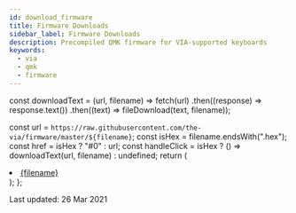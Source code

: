 ```yaml
---
id: download_firmware
title: Firmware Downloads
sidebar_label: Firmware Downloads
description: Precompiled QMK firmware for VIA-supported keyboards
keywords:
  - via
  - qmk
  - firmware
---
```


const downloadText = (url, filename) =>
  fetch(url)
    .then((response) => response.text())
    .then((text) => fileDownload(text, filename));

  const url = `https://raw.githubusercontent.com/the-via/firmware/master/${filename}`;
  const isHex = filename.endsWith(".hex");
  const href = isHex ? "#0" : url;
  const handleClick = isHex ? () => downloadText(url, filename) : undefined;
  return (
    <li>
      <a href={href} onClick={handleClick}>
        {filename}
      </a>
    </li>
  );
};

Last updated: 26 Mar 2021

<ul>
  <Download filename="0_sixty_via.hex"></Download>
  <Download filename="0xcb_1337_via.hex"></Download>
  <Download filename="10bleoledhub_via.hex"></Download>
  <Download filename="1upkeyboards_1up60hse_via.hex"></Download>
  <Download filename="1upkeyboards_1up60hte_via.hex"></Download>
  <Download filename="1upkeyboards_1up60rgb_via.hex"></Download>
  <Download filename="1upkeyboards_super16_via.hex"></Download>
  <Download filename="1upkeyboards_sweet16_v1_via.hex"></Download>
  <Download filename="1upkeyboards_sweet16_v2_promicro_via.hex"></Download>
  <Download filename="1upkeyboards_sweet16_v2_proton_c_via.bin"></Download>
  <Download filename="40percentclub_luddite_via.hex"></Download>
  <Download filename="40percentclub_mf68_via.hex"></Download>
  <Download filename="40percentclub_nein_via.hex"></Download>
  <Download filename="40percentclub_sixpack_via.hex"></Download>
  <Download filename="45_ats_via.hex"></Download>
  <Download filename="4pplet_aekiso60_rev_a_via.hex"></Download>
  <Download filename="4pplet_bootleg_rev_a_via.hex"></Download>
  <Download filename="4pplet_steezy60_rev_a_via.hex"></Download>
  <Download filename="4pplet_waffling60_rev_a_via.hex"></Download>
  <Download filename="4pplet_waffling60_rev_b_via.hex"></Download>
  <Download filename="7c8_framework_via.hex"></Download>
  <Download filename="7skb_rev1_via.hex"></Download>
  <Download filename="7splus_via.hex"></Download>
  <Download filename="acekeyboard_titan60_via.hex"></Download>
  <Download filename="acheron_austin_via.bin"></Download>
  <Download filename="acheron_elongate_via.hex"></Download>
  <Download filename="acheron_shark_via.bin"></Download>
  <Download filename="adelheid_via.hex"></Download>
  <Download filename="aeboards_aegis_via.hex"></Download>
  <Download filename="aeboards_constellation_via.hex"></Download>
  <Download filename="aeboards_ext65_rev1_via.hex"></Download>
  <Download filename="aeboards_ext65_rev2_via.bin"></Download>
  <Download filename="aeboards_ext65_via.hex"></Download>
  <Download filename="afternoonlabs_breeze_rev0_via.hex"></Download>
  <Download filename="afternoonlabs_breeze_rev1_via.hex"></Download>
  <Download filename="ai03_equinox_rev0_via.hex"></Download>
  <Download filename="ai03_equinox_rev1_via.hex"></Download>
  <Download filename="ai03_lunar_via.hex"></Download>
  <Download filename="ai03_orbit_x_via.hex"></Download>
  <Download filename="ai03_polaris_via.hex"></Download>
  <Download filename="ai03_soyuz_via.hex"></Download>
  <Download filename="ai03_vega_via.bin"></Download>
  <Download filename="ai03_voyager60_alps_via.hex"></Download>
  <Download filename="ajisai74_via.hex"></Download>
  <Download filename="aleblazer_zodiark_via.hex"></Download>
  <Download filename="aleth42_rev0_via.hex"></Download>
  <Download filename="aleth42_rev1_via.hex"></Download>
  <Download filename="allison_numpad_via.hex"></Download>
  <Download filename="allison_via.hex"></Download>
  <Download filename="alpine65_via.bin"></Download>
  <Download filename="alps64_via.hex"></Download>
  <Download filename="aos_tkl_via.hex"></Download>
  <Download filename="arisu_via.hex"></Download>
  <Download filename="arrayperipherals_1x4p1_via.hex"></Download>
  <Download filename="atxkb_1894_via.hex"></Download>
  <Download filename="axolstudio_helpo_via.hex"></Download>
  <Download filename="axolstudio_yeti_via.hex"></Download>
  <Download filename="bakeneko60_via.hex"></Download>
  <Download filename="bakeneko65_via.hex"></Download>
  <Download filename="barleycorn_smd_via.hex"></Download>
  <Download filename="barleycorn_via.hex"></Download>
  <Download filename="barracuda_via.hex"></Download>
  <Download filename="basekeys_slice_rev1_rgb_via.hex"></Download>
  <Download filename="basekeys_slice_rev1_via.hex"></Download>
  <Download filename="basekeys_trifecta_via.hex"></Download>
  <Download filename="bear_65_via.hex"></Download>
  <Download filename="beatervan_via.hex"></Download>
  <Download filename="bemeier_bmek_rev1_via.hex"></Download>
  <Download filename="bemeier_bmek_rev2_via.hex"></Download>
  <Download filename="bemeier_bmek_rev3_via.hex"></Download>
  <Download filename="binepad_bn003_via.hex"></Download>
  <Download filename="bioi_g60_via.hex"></Download>
  <Download filename="bioi_g60ble_via.hex"></Download>
  <Download filename="bioi_morgan65_via.hex"></Download>
  <Download filename="bioi_s65_via.hex"></Download>
  <Download filename="blackplum_via.hex"></Download>
  <Download filename="bm16a_via.hex"></Download>
  <Download filename="bm16s_via.hex"></Download>
  <Download filename="bm40hsrgb_via.hex"></Download>
  <Download filename="bm60poker_via.hex"></Download>
  <Download filename="bm60rgb_via.hex"></Download>
  <Download filename="boardrun_bizarre_via.hex"></Download>
  <Download filename="boardrun_classic_via.hex"></Download>
  <Download filename="boardsource_3x4_via.hex"></Download>
  <Download filename="boardsource_4x12_via.hex"></Download>
  <Download filename="boardsource_5x12_via.hex"></Download>
  <Download filename="boardsource_the_mark_via.hex"></Download>
  <Download filename="boardwalk_via.hex"></Download>
  <Download filename="botanicalkeyboards_fm2u_via.hex"></Download>
  <Download filename="box75_via.bin"></Download>
  <Download filename="buildakb_potato65_via.hex"></Download>
  <Download filename="candybar_lefty_via.bin"></Download>
  <Download filename="candybar_righty_via.bin"></Download>
  <Download filename="cannonkeys_an_c_via.bin"></Download>
  <Download filename="cannonkeys_atlas_alps_via.hex"></Download>
  <Download filename="cannonkeys_atlas_via.bin"></Download>
  <Download filename="cannonkeys_chimera65_via.bin"></Download>
  <Download filename="cannonkeys_db60_via.bin"></Download>
  <Download filename="cannonkeys_devastatingtkl_via.bin"></Download>
  <Download filename="cannonkeys_instant60_via.bin"></Download>
  <Download filename="cannonkeys_instant65_via.bin"></Download>
  <Download filename="cannonkeys_iron165_via.bin"></Download>
  <Download filename="cannonkeys_obliterated75_via.bin"></Download>
  <Download filename="cannonkeys_onyx_via.bin"></Download>
  <Download filename="cannonkeys_ortho48_via.bin"></Download>
  <Download filename="cannonkeys_ortho60_via.bin"></Download>
  <Download filename="cannonkeys_practice60_via.bin"></Download>
  <Download filename="cannonkeys_rekt1800_via.bin"></Download>
  <Download filename="cannonkeys_sagittarius_via.bin"></Download>
  <Download filename="cannonkeys_satisfaction75_prototype_via.bin"></Download>
  <Download filename="cannonkeys_satisfaction75_rev1_via.bin"></Download>
  <Download filename="cannonkeys_savage65_via.bin"></Download>
  <Download filename="cannonkeys_tmov2_via.bin"></Download>
  <Download filename="cannonkeys_tsukuyomi_via.bin"></Download>
  <Download filename="capsunlocked_cu65_via.hex"></Download>
  <Download filename="capsunlocked_cu80_v2_ansi_rgb_via.hex"></Download>
  <Download filename="capsunlocked_cu80_v2_ansi_via.hex"></Download>
  <Download filename="capsunlocked_cu80_v2_iso_rgb_via.hex"></Download>
  <Download filename="capsunlocked_cu80_v2_iso_via.hex"></Download>
  <Download filename="cheshire_curiosity_via.bin"></Download>
  <Download filename="chili_via.hex"></Download>
  <Download filename="choc_taro_via.hex"></Download>
  <Download filename="choco60_rev1_via.hex"></Download>
  <Download filename="choco60_rev2_via.hex"></Download>
  <Download filename="ck60i_via.bin"></Download>
  <Download filename="clueboard_66_rev1_via.hex"></Download>
  <Download filename="clueboard_66_rev2_via.hex"></Download>
  <Download filename="clueboard_66_rev3_via.hex"></Download>
  <Download filename="clueboard_66_rev4_via.bin"></Download>
  <Download filename="cmm_studio_saka68_hotswap_via.hex"></Download>
  <Download filename="cmm_studio_saka68_solder_via.hex"></Download>
  <Download filename="coarse_cordillera_via.bin"></Download>
  <Download filename="contra_via.hex"></Download>
  <Download filename="coseyfannitutti_discipad_via.hex"></Download>
  <Download filename="coseyfannitutti_discipline_via.hex"></Download>
  <Download filename="coseyfannitutti_mysterium_via.hex"></Download>
  <Download filename="coseyfannitutti_romeo_via.hex"></Download>
  <Download filename="cospad_via.hex"></Download>
  <Download filename="crkbd_rev1_common_via.hex"></Download>
  <Download filename="custommk_genesis_via.hex"></Download>
  <Download filename="cutie_club_borsdorf_via.bin"></Download>
  <Download filename="daisy_via.hex"></Download>
  <Download filename="daji_seis_cinco_via.bin"></Download>
  <Download filename="dc01_arrow_via.hex"></Download>
  <Download filename="dc01_left_via.hex"></Download>
  <Download filename="dc01_numpad_via.hex"></Download>
  <Download filename="dc01_right_via.hex"></Download>
  <Download filename="dekunukem_duckypad_via.bin"></Download>
  <Download filename="dm9records_plaid_via.hex"></Download>
  <Download filename="dm9records_tartan_via.hex"></Download>
  <Download filename="do60_via.hex"></Download>
  <Download filename="donutcables_budget96_via.hex"></Download>
  <Download filename="doodboard_duckboard_r2_via.hex"></Download>
  <Download filename="doro67_multi_via.hex"></Download>
  <Download filename="doro67_regular_via.hex"></Download>
  <Download filename="doro67_rgb_via.hex"></Download>
  <Download filename="dozen0_via.hex"></Download>
  <Download filename="dp60_via.hex"></Download>
  <Download filename="draytronics_scarlet_via.hex"></Download>
  <Download filename="duck_eagle_viper_v2_via.hex"></Download>
  <Download filename="duck_octagon_v1_via.hex"></Download>
  <Download filename="duck_octagon_v2_via.hex"></Download>
  <Download filename="duck_tcv3_via.hex"></Download>
  <Download filename="durgod_k320_via.bin"></Download>
  <Download filename="dz60_via.hex"></Download>
  <Download filename="dztech_bocc_via.hex"></Download>
  <Download filename="dztech_dz60rgb_ansi_v1_via.bin"></Download>
  <Download filename="dztech_dz60rgb_ansi_v2_via.hex"></Download>
  <Download filename="dztech_dz60rgb_v1_via.bin"></Download>
  <Download filename="dztech_dz60rgb_v2_via.hex"></Download>
  <Download filename="dztech_dz60rgb_wkl_v1_via.bin"></Download>
  <Download filename="dztech_dz60rgb_wkl_v2_via.hex"></Download>
  <Download filename="dztech_dz65rgb_v1_via.bin"></Download>
  <Download filename="dztech_dz65rgb_v2_via.hex"></Download>
  <Download filename="dztech_dz96_via.hex"></Download>
  <Download filename="dztech_volcano660_via.hex"></Download>
  <Download filename="e88_via.hex"></Download>
  <Download filename="ealdin_quadrant_via.hex"></Download>
  <Download filename="ebastler_isometria_75_rev1_via.bin"></Download>
  <Download filename="edc40_via.hex"></Download>
  <Download filename="efreet_via.hex"></Download>
  <Download filename="eniigmakeyboards_ek65_via.hex"></Download>
  <Download filename="eniigmakeyboards_ek87_via.hex"></Download>
  <Download filename="ergoarrows_via.hex"></Download>
  <Download filename="ergotravel_rev1_via.hex"></Download>
  <Download filename="eve_meteor_via.hex"></Download>
  <Download filename="evolv_via.bin"></Download>
  <Download filename="evyd13_eon40_via.hex"></Download>
  <Download filename="evyd13_eon65_via.hex"></Download>
  <Download filename="evyd13_eon75_via.hex"></Download>
  <Download filename="evyd13_eon87_via.hex"></Download>
  <Download filename="evyd13_eon95_via.hex"></Download>
  <Download filename="evyd13_gh80_1800_via.hex"></Download>
  <Download filename="evyd13_gh80_3700_via.hex"></Download>
  <Download filename="evyd13_nt660_via.hex"></Download>
  <Download filename="evyd13_nt750_via.hex"></Download>
  <Download filename="evyd13_nt980_via.hex"></Download>
  <Download filename="evyd13_plain60_via.hex"></Download>
  <Download filename="evyd13_quackfire_via.hex"></Download>
  <Download filename="evyd13_ta65_via.hex"></Download>
  <Download filename="evyd13_wasdat_code_via.hex"></Download>
  <Download filename="evyd13_wasdat_via.hex"></Download>
  <Download filename="evyd13_wonderland_via.hex"></Download>
  <Download filename="exclusive_e65_via.hex"></Download>
  <Download filename="exclusive_e6_rgb_via.hex"></Download>
  <Download filename="exclusive_e6v2_le_bmc_via.hex"></Download>
  <Download filename="exclusive_e6v2_oe_bmc_via.hex"></Download>
  <Download filename="exclusive_e7v1_via.hex"></Download>
  <Download filename="exclusive_e85_hotswap_via.hex"></Download>
  <Download filename="exclusive_e85_soldered_via.hex"></Download>
  <Download filename="exclusive_e85_via.hex"></Download>
  <Download filename="exent_via.hex"></Download>
  <Download filename="fallacy_via.hex"></Download>
  <Download filename="fc660c_via.hex"></Download>
  <Download filename="fjlabs_bks65_via.hex"></Download>
  <Download filename="fjlabs_bolsa65_via.hex"></Download>
  <Download filename="fjlabs_ldk65_via.hex"></Download>
  <Download filename="flehrad_bigswitch_via.hex"></Download>
  <Download filename="flehrad_snagpad_via.hex"></Download>
  <Download filename="flx_lodestone_via.hex"></Download>
  <Download filename="flx_virgo_via.hex"></Download>
  <Download filename="foostan_cornelius_via.hex"></Download>
  <Download filename="foxlab_key65_hotswap_via.hex"></Download>
  <Download filename="foxlab_key65_universal_via.hex"></Download>
  <Download filename="foxlab_leaf60_hotswap_via.hex"></Download>
  <Download filename="foxlab_leaf60_universal_via.hex"></Download>
  <Download filename="geekboards_macropad_v2_via.bin"></Download>
  <Download filename="geminate60_via.bin"></Download>
  <Download filename="generic_panda_panda65_01_via.bin"></Download>
  <Download filename="genone_eclipse_65_via.hex"></Download>
  <Download filename="gh60_revc_via.hex"></Download>
  <Download filename="gh60_satan_via.hex"></Download>
  <Download filename="ghs_rar_via.hex"></Download>
  <Download filename="gingham_via.hex"></Download>
  <Download filename="gkeyboard_gkb_m16_via.hex"></Download>
  <Download filename="gray_studio_cod67_via.bin"></Download>
  <Download filename="gray_studio_hb85_via.hex"></Download>
  <Download filename="gray_studio_space65_via.hex"></Download>
  <Download filename="gray_studio_think65_hotswap_via.hex"></Download>
  <Download filename="gray_studio_think65_solder_via.hex"></Download>
  <Download filename="hand88_via.bin"></Download>
  <Download filename="handwired_3dp660_via.hex"></Download>
  <Download filename="handwired_boss566y_redragon_vara_via.hex"></Download>
  <Download filename="handwired_dactyl_manuform_5x7_via.hex"></Download>
  <Download filename="handwired_prime_exl_plus_via.hex"></Download>
  <Download filename="handwired_prime_exl_via.hex"></Download>
  <Download filename="handwired_swiftrax_astro65_via.hex"></Download>
  <Download filename="handwired_swiftrax_bebol_via.hex"></Download>
  <Download filename="handwired_swiftrax_beegboy_via.hex"></Download>
  <Download filename="handwired_swiftrax_cowfish_via.hex"></Download>
  <Download filename="handwired_swiftrax_pandamic_via.hex"></Download>
  <Download filename="handwired_swiftrax_retropad_via.hex"></Download>
  <Download filename="helix_rev3_4rows_via.hex"></Download>
  <Download filename="helix_rev3_5rows_via.hex"></Download>
  <Download filename="hhkb_ansi_via.hex"></Download>
  <Download filename="hhkb_jp_via.hex"></Download>
  <Download filename="hhkb_lite_2_via.hex"></Download>
  <Download filename="hineybush_h10_via.hex"></Download>
  <Download filename="hineybush_h60_via.hex"></Download>
  <Download filename="hineybush_h660s_via.hex"></Download>
  <Download filename="hineybush_h75_singa_via.hex"></Download>
  <Download filename="hineybush_h87a_via.hex"></Download>
  <Download filename="hineybush_h88_via.hex"></Download>
  <Download filename="hineybush_hbcp_via.hex"></Download>
  <Download filename="hineybush_physix_via.hex"></Download>
  <Download filename="hineybush_sm68_via.hex"></Download>
  <Download filename="holyswitch_southpaw75_via.hex"></Download>
  <Download filename="hotdox_via.hex"></Download>
  <Download filename="hp69_via.bin"></Download>
  <Download filename="hs60_v2_ansi_via.bin"></Download>
  <Download filename="hs60_v2_hhkb_via.bin"></Download>
  <Download filename="hs60_v2_iso_via.bin"></Download>
  <Download filename="hub16_via.hex"></Download>
  <Download filename="hub20_via.bin"></Download>
  <Download filename="id80_ansi_via.hex"></Download>
  <Download filename="id80_iso_via.hex"></Download>
  <Download filename="id80_via.hex"></Download>
  <Download filename="id87_via.hex"></Download>
  <Download filename="idb_idb_60_via.hex"></Download>
  <Download filename="idobo_via.hex"></Download>
  <Download filename="illuminati_is0_via.hex"></Download>
  <Download filename="ilumkb_primus75_via.hex"></Download>
  <Download filename="inett_studio_sqx_hotswap_via.hex"></Download>
  <Download filename="inett_studio_sqx_universal_via.hex"></Download>
  <Download filename="iron180_via.bin"></Download>
  <Download filename="jacky_studio_bear_65_via.hex"></Download>
  <Download filename="jacky_studio_s7_elephant_rev2_via.hex"></Download>
  <Download filename="jian_handwired_via.hex"></Download>
  <Download filename="jian_nsrev2_via.hex"></Download>
  <Download filename="jian_rev1_via.hex"></Download>
  <Download filename="jian_rev2_via.hex"></Download>
  <Download filename="jiran_rev1_via.hex"></Download>
  <Download filename="jiran_rev2_via.hex"></Download>
  <Download filename="jisplit89_rev1_via.hex"></Download>
  <Download filename="jj40_via.hex"></Download>
  <Download filename="jj4x4_via.hex"></Download>
  <Download filename="jnao_via.hex"></Download>
  <Download filename="kabedon_kabedon78s_via.hex"></Download>
  <Download filename="kabedon_kabedon980_via.hex"></Download>
  <Download filename="kb_elmo_aek2_usb_via.hex"></Download>
  <Download filename="kb_elmo_noah_avr_via.hex"></Download>
  <Download filename="kb_elmo_sesame_via.hex"></Download>
  <Download filename="kbdfans_bella_rgb_iso_via.hex"></Download>
  <Download filename="kbdfans_bella_rgb_via.hex"></Download>
  <Download filename="kbdfans_bella_soldered_via.hex"></Download>
  <Download filename="kbdfans_kbd19x_via.hex"></Download>
  <Download filename="kbdfans_kbd67_mkii_soldered_via.hex"></Download>
  <Download filename="kbdfans_kbd67_mkiirgb_v1_via.bin"></Download>
  <Download filename="kbdfans_kbd67_mkiirgb_v2_via.hex"></Download>
  <Download filename="kbdfans_kbd67_rev1_via.hex"></Download>
  <Download filename="kbdfans_kbd67_rev2_via.hex"></Download>
  <Download filename="kbdfans_kbd6x_via.hex"></Download>
  <Download filename="kbdfans_kbd75_rev1_via.hex"></Download>
  <Download filename="kbdfans_kbd75_rev2_via.hex"></Download>
  <Download filename="kbdfans_kbd8x_mk2_via.hex"></Download>
  <Download filename="kbdfans_kbdpad_mk2_via.hex"></Download>
  <Download filename="kbdfans_maja_soldered_via.hex"></Download>
  <Download filename="kbdfans_maja_via.hex"></Download>
  <Download filename="kc60_via.hex"></Download>
  <Download filename="keebio_bdn9_rev1_via.hex"></Download>
  <Download filename="keebio_bdn9_rev2_via.bin"></Download>
  <Download filename="keebio_choconum_via.bin"></Download>
  <Download filename="keebio_dsp40_rev1_via.bin"></Download>
  <Download filename="keebio_iris_rev1_led_via.hex"></Download>
  <Download filename="keebio_iris_rev1_via.hex"></Download>
  <Download filename="keebio_iris_rev2_via.hex"></Download>
  <Download filename="keebio_iris_rev3_via.hex"></Download>
  <Download filename="keebio_iris_rev4_via.hex"></Download>
  <Download filename="keebio_kbo5000_rev1_via.hex"></Download>
  <Download filename="keebio_levinson_rev1_via.hex"></Download>
  <Download filename="keebio_levinson_rev2_via.hex"></Download>
  <Download filename="keebio_levinson_rev3_via.hex"></Download>
  <Download filename="keebio_nyquist_rev1_via.hex"></Download>
  <Download filename="keebio_nyquist_rev2_via.hex"></Download>
  <Download filename="keebio_nyquist_rev3_via.hex"></Download>
  <Download filename="keebio_quefrency_rev1_via.hex"></Download>
  <Download filename="keebio_quefrency_rev2_via.hex"></Download>
  <Download filename="keebio_quefrency_rev3_via.hex"></Download>
  <Download filename="keebio_sinc_rev1_via.hex"></Download>
  <Download filename="keebio_stick_via.hex"></Download>
  <Download filename="keebio_viterbi_rev1_via.hex"></Download>
  <Download filename="keebio_viterbi_rev2_via.hex"></Download>
  <Download filename="keebsforall_freebird60_via.hex"></Download>
  <Download filename="keebwerk_mega_ansi_via.bin"></Download>
  <Download filename="keebzdotnet_wazowski_via.hex"></Download>
  <Download filename="keycapsss_plaid_pad_rev1_via.hex"></Download>
  <Download filename="keycapsss_plaid_pad_rev2_via.hex"></Download>
  <Download filename="keyhive_maypad_via.hex"></Download>
  <Download filename="kikoslab_kl90_via.hex"></Download>
  <Download filename="kingly_keys_romac_plus_via.hex"></Download>
  <Download filename="kingly_keys_romac_via.hex"></Download>
  <Download filename="kira80_via.hex"></Download>
  <Download filename="kmac_via.hex"></Download>
  <Download filename="knobgoblin_via.hex"></Download>
  <Download filename="kudox_columner_via.hex"></Download>
  <Download filename="kudox_game_rev1_via.hex"></Download>
  <Download filename="kudox_game_rev2_via.hex"></Download>
  <Download filename="kudox_rev3_via.hex"></Download>
  <Download filename="labyrinth75_via.hex"></Download>
  <Download filename="latin17rgb_via.hex"></Download>
  <Download filename="latin47ble_via.hex"></Download>
  <Download filename="latin64ble_via.hex"></Download>
  <Download filename="latinpad_via.hex"></Download>
  <Download filename="latinpadble_via.hex"></Download>
  <Download filename="launchpad_rev1_via.hex"></Download>
  <Download filename="lazydesigners_dimple_via.hex"></Download>
  <Download filename="lazydesigners_dimpleplus_via.hex"></Download>
  <Download filename="lazydesigners_the30_via.hex"></Download>
  <Download filename="lazydesigners_the40_via.hex"></Download>
  <Download filename="le_chiffre_via.hex"></Download>
  <Download filename="lets_split_rev1_via.hex"></Download>
  <Download filename="lets_split_rev2_via.hex"></Download>
  <Download filename="lets_split_sockets_via.hex"></Download>
  <Download filename="lfkeyboards_lfkpad_via.hex"></Download>
  <Download filename="lfkeyboards_smk65_revf_via.hex"></Download>
  <Download filename="lily58_light_via.hex"></Download>
  <Download filename="lily58_rev1_via.hex"></Download>
  <Download filename="linworks_whale75_via.bin"></Download>
  <Download filename="lucid_kbd8x_hs_via.hex"></Download>
  <Download filename="lucid_phantom_hs_via.hex"></Download>
  <Download filename="lucid_phantom_solder_via.hex"></Download>
  <Download filename="m0lly_via.hex"></Download>
  <Download filename="m10a_via.hex"></Download>
  <Download filename="m4a_via.hex"></Download>
  <Download filename="maartenwut_eon40_via.hex"></Download>
  <Download filename="maartenwut_eon65_via.hex"></Download>
  <Download filename="maartenwut_eon75_via.hex"></Download>
  <Download filename="maartenwut_eon87_via.hex"></Download>
  <Download filename="maartenwut_eon95_via.hex"></Download>
  <Download filename="maartenwut_gh80_1800_via.hex"></Download>
  <Download filename="maartenwut_gh80_3700_via.hex"></Download>
  <Download filename="maartenwut_nt660_via.hex"></Download>
  <Download filename="maartenwut_plain60_via.hex"></Download>
  <Download filename="maartenwut_quackfire_via.hex"></Download>
  <Download filename="maartenwut_ta65_via.hex"></Download>
  <Download filename="maartenwut_wasdat_code_via.hex"></Download>
  <Download filename="maartenwut_wasdat_via.hex"></Download>
  <Download filename="maartenwut_wonderland_via.hex"></Download>
  <Download filename="masterworks_classy_tkl_rev_a_via.hex"></Download>
  <Download filename="mc_76k_via.hex"></Download>
  <Download filename="mechlovin_adelais_rgb_led_rev1_via.bin"></Download>
  <Download filename="mechlovin_adelais_rgb_led_rev2_via.bin"></Download>
  <Download filename="mechlovin_adelais_rgb_led_via.bin"></Download>
  <Download filename="mechlovin_adelais_standard_led_rev2_via.bin"></Download>
  <Download filename="mechlovin_adelais_standard_led_rev3_via.bin"></Download>
  <Download filename="mechlovin_delphine_mono_led_via.hex"></Download>
  <Download filename="mechlovin_delphine_rgb_led_via.hex"></Download>
  <Download filename="mechlovin_hannah60rgb_rev1_via.bin"></Download>
  <Download filename="mechlovin_hannah60rgb_rev2_via.bin"></Download>
  <Download filename="mechlovin_hannah60rgb_via.bin"></Download>
  <Download filename="mechlovin_hannah65_mechlovin9_via.bin"></Download>
  <Download filename="mechlovin_hannah65_rev1_via.bin"></Download>
  <Download filename="mechlovin_hannah910_rev1_via.hex"></Download>
  <Download filename="mechlovin_hannah910_rev2_via.hex"></Download>
  <Download filename="mechlovin_hannah910_rev3_via.hex"></Download>
  <Download filename="mechlovin_infinity87_via.bin"></Download>
  <Download filename="mechlovin_infinity88_via.bin"></Download>
  <Download filename="mechlovin_infinityce_via.hex"></Download>
  <Download filename="mechlovin_kanu_via.hex"></Download>
  <Download filename="mechlovin_pisces_via.hex"></Download>
  <Download filename="mechlovin_tmkl_via.bin"></Download>
  <Download filename="mechmini_v2_via.hex"></Download>
  <Download filename="mechstudio_dawn_via.hex"></Download>
  <Download filename="mechstudio_ud_40_ortho_via.hex"></Download>
  <Download filename="mechwild_bde_lefty_via.hex"></Download>
  <Download filename="mechwild_bde_righty_via.hex"></Download>
  <Download filename="mechwild_mercutio_via.hex"></Download>
  <Download filename="melgeek_mj61_rev1_via.bin"></Download>
  <Download filename="melgeek_mj63_rev1_via.bin"></Download>
  <Download filename="melgeek_mj63_rev2_via.bin"></Download>
  <Download filename="melgeek_mj64_rev1_via.bin"></Download>
  <Download filename="melgeek_mj64_rev2_via.bin"></Download>
  <Download filename="melgeek_mj64_rev3_via.bin"></Download>
  <Download filename="melgeek_mj65_rev3_via.bin"></Download>
  <Download filename="melgeek_mojo75_rev1_via.bin"></Download>
  <Download filename="melgeek_z70ultra_rev1_via.bin"></Download>
  <Download filename="melody96_via.hex"></Download>
  <Download filename="merge_iso_macro_via.hex"></Download>
  <Download filename="mesa_mesa_tkl_via.hex"></Download>
  <Download filename="metamechs_timberwolf_via.hex"></Download>
  <Download filename="miller_gm862_via.hex"></Download>
  <Download filename="mio_via.hex"></Download>
  <Download filename="mixi_via.hex"></Download>
  <Download filename="mode_eighty_m80h_via.bin"></Download>
  <Download filename="mode_eighty_m80s_via.bin"></Download>
  <Download filename="monstargear_xo87_rgb_via.hex"></Download>
  <Download filename="monstargear_xo87_solderable_via.hex"></Download>
  <Download filename="montsinger_rebound_rev4_via.hex"></Download>
  <Download filename="mountainblocks_mb17_via.hex"></Download>
  <Download filename="mt64rgb_via.hex"></Download>
  <Download filename="mt84_via.hex"></Download>
  <Download filename="murcielago_rev1_via.hex"></Download>
  <Download filename="mxss_via.hex"></Download>
  <Download filename="mysticworks_wyvern_via.hex"></Download>
  <Download filename="nckiibs_flatbread60_via.hex"></Download>
  <Download filename="nckiibs_vaguettelite_via.hex"></Download>
  <Download filename="nckiibs_vanana_rev1_via.hex"></Download>
  <Download filename="nckiibs_vanana_rev2_via.hex"></Download>
  <Download filename="nckiibs_vaneela_via.hex"></Download>
  <Download filename="nckiibs_vaneelaex_via.hex"></Download>
  <Download filename="nckiibs_waaffle_rev3_elite_c_via.hex"></Download>
  <Download filename="nckiibs_waaffle_rev3_pro_micro_via.hex"></Download>
  <Download filename="nebula12_via.bin"></Download>
  <Download filename="nebula65_via.bin"></Download>
  <Download filename="nebula68_via.bin"></Download>
  <Download filename="nemui_via.bin"></Download>
  <Download filename="neokeys_g67_hotswap_via.hex"></Download>
  <Download filename="neokeys_g67_soldered_via.hex"></Download>
  <Download filename="nibiria_stream15_via.bin"></Download>
  <Download filename="nightingale_studios_hailey_via.bin"></Download>
  <Download filename="nightly_boards_adellein_via.hex"></Download>
  <Download filename="nightly_boards_n2_via.hex"></Download>
  <Download filename="nightly_boards_n40_o_via.hex"></Download>
  <Download filename="nightly_boards_n60_s_via.hex"></Download>
  <Download filename="nightly_boards_n87_via.hex"></Download>
  <Download filename="nightly_boards_octopad_via.hex"></Download>
  <Download filename="nightly_boards_ph_arisu_via.hex"></Download>
  <Download filename="nightmare_via.hex"></Download>
  <Download filename="niu_mini_via.hex"></Download>
  <Download filename="nk65_v1_4_via.bin"></Download>
  <Download filename="nk65_via.bin"></Download>
  <Download filename="nk87_via.bin"></Download>
  <Download filename="nknl7en_via.hex"></Download>
  <Download filename="nknl7jp_via.hex"></Download>
  <Download filename="nomu30_rev1_via.hex"></Download>
  <Download filename="nomu30_rev2_via.hex"></Download>
  <Download filename="noxary_220_via.hex"></Download>
  <Download filename="noxary_260_via.hex"></Download>
  <Download filename="noxary_268_2_rgb_via.hex"></Download>
  <Download filename="noxary_268_2_via.hex"></Download>
  <Download filename="noxary_268_via.hex"></Download>
  <Download filename="noxary_280_via.hex"></Download>
  <Download filename="noxary_vulcan_via.hex"></Download>
  <Download filename="noxary_x268_via.hex"></Download>
  <Download filename="nullbitsco_nibble_via.hex"></Download>
  <Download filename="nullbitsco_scramble_via.hex"></Download>
  <Download filename="oddforge_vea_via.hex"></Download>
  <Download filename="odelia_via.hex"></Download>
  <Download filename="ok60_via.hex"></Download>
  <Download filename="pandora_via.hex"></Download>
  <Download filename="pdxkbc_via.hex"></Download>
  <Download filename="percent_booster_via.hex"></Download>
  <Download filename="percent_canoe_gen2_via.hex"></Download>
  <Download filename="percent_canoe_via.hex"></Download>
  <Download filename="percent_skog_lite_via.hex"></Download>
  <Download filename="phase_studio_titan65_via.hex"></Download>
  <Download filename="pinky_3_via.hex"></Download>
  <Download filename="pinky_4_via.hex"></Download>
  <Download filename="pizzakeyboards_pizza65_via.bin"></Download>
  <Download filename="playkbtw_ca66_via.hex"></Download>
  <Download filename="playkbtw_helen80_via.hex"></Download>
  <Download filename="plexus75_via.hex"></Download>
  <Download filename="ploopyco_mouse_via.hex"></Download>
  <Download filename="ploopyco_trackball_rev1_005_via.hex"></Download>
  <Download filename="ploopyco_trackball_rev1_via.hex"></Download>
  <Download filename="plume_plume65_via.hex"></Download>
  <Download filename="polilla_rev1_via.bin"></Download>
  <Download filename="primekb_meridian_via.bin"></Download>
  <Download filename="primekb_prime_e_rgb_via.hex"></Download>
  <Download filename="primekb_prime_e_std_via.hex"></Download>
  <Download filename="primekb_prime_e_via.hex"></Download>
  <Download filename="primekb_prime_l_v1_via.hex"></Download>
  <Download filename="primekb_prime_l_v2_via.hex"></Download>
  <Download filename="primekb_prime_m_via.hex"></Download>
  <Download filename="projectkb_alice_rev1_via.bin"></Download>
  <Download filename="projectkb_alice_rev2_via.bin"></Download>
  <Download filename="projectkb_signature87_via.bin"></Download>
  <Download filename="punk75_via.hex"></Download>
  <Download filename="pursuit40_via.hex"></Download>
  <Download filename="qaz_via.hex"></Download>
  <Download filename="quad_h_lb75_via.hex"></Download>
  <Download filename="quantrik_kyuu_via.hex"></Download>
  <Download filename="quark_via.hex"></Download>
  <Download filename="rabbit_capture_plan_via.hex"></Download>
  <Download filename="rainkeeb_via.hex"></Download>
  <Download filename="ramonimbao_aelith_via.hex"></Download>
  <Download filename="ramonimbao_herringbone_pro_via.hex"></Download>
  <Download filename="ramonimbao_herringbone_v1_via.hex"></Download>
  <Download filename="ramonimbao_herringbone_via.hex"></Download>
  <Download filename="ramonimbao_mona_via.hex"></Download>
  <Download filename="ramonimbao_squishy65_via.bin"></Download>
  <Download filename="ramonimbao_wete_via.bin"></Download>
  <Download filename="rart_rart45_via.hex"></Download>
  <Download filename="rart_rart4x4_via.hex"></Download>
  <Download filename="rart_rart67_via.hex"></Download>
  <Download filename="rart_rart75_via.hex"></Download>
  <Download filename="rart_rartand_via.hex"></Download>
  <Download filename="rart_rartlice_via.bin"></Download>
  <Download filename="rart_rartlite_via.hex"></Download>
  <Download filename="rart_rartpad_via.hex"></Download>
  <Download filename="redox_rev1_via.hex"></Download>
  <Download filename="redox_w_via.hex"></Download>
  <Download filename="reversestudio_decadepad_via.hex"></Download>
  <Download filename="reviung41_via.hex"></Download>
  <Download filename="rocketboard_16_via.bin"></Download>
  <Download filename="rominronin_katana60_rev2_via.hex"></Download>
  <Download filename="roseslite_via.hex"></Download>
  <Download filename="rpiguy9907_southpaw66_via.hex"></Download>
  <Download filename="s7_elephant_rev2_via.hex"></Download>
  <Download filename="sam_s80_via.hex"></Download>
  <Download filename="sam_sg81m_via.hex"></Download>
  <Download filename="satt_vision_via.bin"></Download>
  <Download filename="sck_osa_via.hex"></Download>
  <Download filename="sendyyeah_pix_via.hex"></Download>
  <Download filename="shk9_via.hex"></Download>
  <Download filename="sidderskb_majbritt_via.hex"></Download>
  <Download filename="singa_via.hex"></Download>
  <Download filename="sirius_uni660_rev1_via.hex"></Download>
  <Download filename="sirius_uni660_rev2_ansi_via.hex"></Download>
  <Download filename="sirius_uni660_rev2_iso_via.hex"></Download>
  <Download filename="sixkeyboard_via.hex"></Download>
  <Download filename="snagpad_via.hex"></Download>
  <Download filename="sneakbox_aliceclone_via.hex"></Download>
  <Download filename="sneakbox_disarray_ortho_via.hex"></Download>
  <Download filename="sneakbox_disarray_staggered_via.hex"></Download>
  <Download filename="sofle_rev1_via.hex"></Download>
  <Download filename="soup10_via.hex"></Download>
  <Download filename="soy20_via.hex"></Download>
  <Download filename="spaceman_2_milk_via.hex"></Download>
  <Download filename="spaceman_pancake_feather_via.hex"></Download>
  <Download filename="spaceman_pancake_promicro_via.hex"></Download>
  <Download filename="spaceman_yun65_via.hex"></Download>
  <Download filename="sparrow62_via.hex"></Download>
  <Download filename="studiokestra_nue_via.hex"></Download>
  <Download filename="swiftrax_retropad_via.hex"></Download>
  <Download filename="switchplate_southpaw_fullsize_via.hex"></Download>
  <Download filename="sx60_via.hex"></Download>
  <Download filename="tada68_via.bin"></Download>
  <Download filename="taleguers_taleguers75_via.hex"></Download>
  <Download filename="tenki_via.hex"></Download>
  <Download filename="tg4x_via.hex"></Download>
  <Download filename="tgr_910_via.hex"></Download>
  <Download filename="tgr_910ce_via.hex"></Download>
  <Download filename="tgr_jane_via.hex"></Download>
  <Download filename="tgr_tris_via.hex"></Download>
  <Download filename="the_royal_liminal_via.hex"></Download>
  <Download filename="thevankeyboards_bananasplit_via.hex"></Download>
  <Download filename="thevankeyboards_minivan_via.hex"></Download>
  <Download filename="tkc1800_via.hex"></Download>
  <Download filename="tkc_candybar_lefty_via.bin"></Download>
  <Download filename="tkc_candybar_righty_via.bin"></Download>
  <Download filename="tkc_godspeed75_via.bin"></Download>
  <Download filename="tkc_m0lly_via.hex"></Download>
  <Download filename="tkc_osav2_via.hex"></Download>
  <Download filename="tkc_portico_via.hex"></Download>
  <Download filename="tkc_tkc1800_via.hex"></Download>
  <Download filename="tkc_tkl_ab87_via.hex"></Download>
  <Download filename="tmo50_via.hex"></Download>
  <Download filename="tokyo60_via.hex"></Download>
  <Download filename="tokyokeyboard_alix40_via.hex"></Download>
  <Download filename="torn_via.hex"></Download>
  <Download filename="underscore33_rev1_via.hex"></Download>
  <Download filename="underscore33_rev2_via.hex"></Download>
  <Download filename="ungodly_nines_via.hex"></Download>
  <Download filename="unikorn_via.hex"></Download>
  <Download filename="ut472_via.hex"></Download>
  <Download filename="utd80_via.hex"></Download>
  <Download filename="v60_type_r_via.hex"></Download>
  <Download filename="viktus_sp111_via.hex"></Download>
  <Download filename="viktus_styrka_via.bin"></Download>
  <Download filename="vitamins_included_rev1_via.hex"></Download>
  <Download filename="vitamins_included_rev2_via.hex"></Download>
  <Download filename="waldo_via.hex"></Download>
  <Download filename="walletburner_neuron_via.hex"></Download>
  <Download filename="westfoxtrot_aanzee_via.hex"></Download>
  <Download filename="westfoxtrot_cypher_rev5_via.hex"></Download>
  <Download filename="westfoxtrot_prophet_via.bin"></Download>
  <Download filename="wheatfield_blocked65_via.hex"></Download>
  <Download filename="wilba_tech_rama_works_kara_via.hex"></Download>
  <Download filename="wilba_tech_rama_works_koyu_via.hex"></Download>
  <Download filename="wilba_tech_rama_works_m10_b_via.hex"></Download>
  <Download filename="wilba_tech_rama_works_m10_c_via.hex"></Download>
  <Download filename="wilba_tech_rama_works_m50_a_via.hex"></Download>
  <Download filename="wilba_tech_rama_works_m60_a_via.hex"></Download>
  <Download filename="wilba_tech_rama_works_m65_b_via.hex"></Download>
  <Download filename="wilba_tech_rama_works_m65_bx_via.hex"></Download>
  <Download filename="wilba_tech_rama_works_m6_a_via.hex"></Download>
  <Download filename="wilba_tech_rama_works_m6_b_via.hex"></Download>
  <Download filename="wilba_tech_rama_works_u80_a_via.hex"></Download>
  <Download filename="wilba_tech_wt60_a_via.hex"></Download>
  <Download filename="wilba_tech_wt60_b_via.hex"></Download>
  <Download filename="wilba_tech_wt60_bx_via.hex"></Download>
  <Download filename="wilba_tech_wt60_c_via.hex"></Download>
  <Download filename="wilba_tech_wt60_d_via.hex"></Download>
  <Download filename="wilba_tech_wt60_e_via.hex"></Download>
  <Download filename="wilba_tech_wt60_g_via.hex"></Download>
  <Download filename="wilba_tech_wt60_h1_via.hex"></Download>
  <Download filename="wilba_tech_wt60_h2_via.hex"></Download>
  <Download filename="wilba_tech_wt60_xt_via.hex"></Download>
  <Download filename="wilba_tech_wt65_a_via.hex"></Download>
  <Download filename="wilba_tech_wt65_b_via.hex"></Download>
  <Download filename="wilba_tech_wt65_c_via.hex"></Download>
  <Download filename="wilba_tech_wt65_cx_via.hex"></Download>
  <Download filename="wilba_tech_wt65_g2_via.hex"></Download>
  <Download filename="wilba_tech_wt65_g_via.hex"></Download>
  <Download filename="wilba_tech_wt65_h1_via.hex"></Download>
  <Download filename="wilba_tech_wt65_xt_via.hex"></Download>
  <Download filename="wilba_tech_wt65_xtx_via.hex"></Download>
  <Download filename="wilba_tech_wt69_a_via.hex"></Download>
  <Download filename="wilba_tech_wt75_a_via.hex"></Download>
  <Download filename="wilba_tech_wt75_b_via.hex"></Download>
  <Download filename="wilba_tech_wt75_c_via.hex"></Download>
  <Download filename="wilba_tech_wt80_a_via.hex"></Download>
  <Download filename="wilba_tech_wt80_bc_via.hex"></Download>
  <Download filename="wilba_tech_wt80_g_via.hex"></Download>
  <Download filename="wilba_tech_wt8_a_via.hex"></Download>
  <Download filename="wilba_tech_wt90_a_via.hex"></Download>
  <Download filename="wilba_tech_zeal60_via.hex"></Download>
  <Download filename="wilba_tech_zeal65_via.hex"></Download>
  <Download filename="winkeyless_bface_via.hex"></Download>
  <Download filename="winkeyless_bmini_via.hex"></Download>
  <Download filename="winkeyless_bminiex_via.hex"></Download>
  <Download filename="wsk_gothic70_via.hex"></Download>
  <Download filename="wuque_ikki68_via.hex"></Download>
  <Download filename="xd60_rev2_via.hex"></Download>
  <Download filename="xd60_rev3_via.hex"></Download>
  <Download filename="xd68_via.hex"></Download>
  <Download filename="xd75_via.hex"></Download>
  <Download filename="xd84_via.hex"></Download>
  <Download filename="xd84pro_via.hex"></Download>
  <Download filename="xd87_via.hex"></Download>
  <Download filename="xd96_via.hex"></Download>
  <Download filename="xelus_dawn60_rev1_qmk_via.hex"></Download>
  <Download filename="xelus_dawn60_rev1_via.hex"></Download>
  <Download filename="xelus_dawn60_via.hex"></Download>
  <Download filename="xelus_kangaroo_via.bin"></Download>
  <Download filename="xelus_pachi_rev1_via.bin"></Download>
  <Download filename="xelus_snap96_via.hex"></Download>
  <Download filename="xelus_trinityxttkl_via.bin"></Download>
  <Download filename="xelus_valor_frl_tkl_via.bin"></Download>
  <Download filename="xelus_valor_rev1_via.hex"></Download>
  <Download filename="xelus_valor_via.hex"></Download>
  <Download filename="yatara_drink_me_via.hex"></Download>
  <Download filename="yd60mq_12led_via.hex"></Download>
  <Download filename="yd60mq_16led_via.hex"></Download>
  <Download filename="ymd75_rev3_via.hex"></Download>
  <Download filename="ymdk_bface_via.hex"></Download>
  <Download filename="ymdk_wings_via.hex"></Download>
  <Download filename="ymdk_ymd09_via.hex"></Download>
  <Download filename="yncognito_batpad_via.hex"></Download>
  <Download filename="yoichiro_lunakey_mini_via.hex"></Download>
  <Download filename="yushakobo_quick7_via.hex"></Download>
  <Download filename="zoo_wampus_via.bin"></Download>
  <Download filename="ztboards_noon_via.hex"></Download>
</ul>
